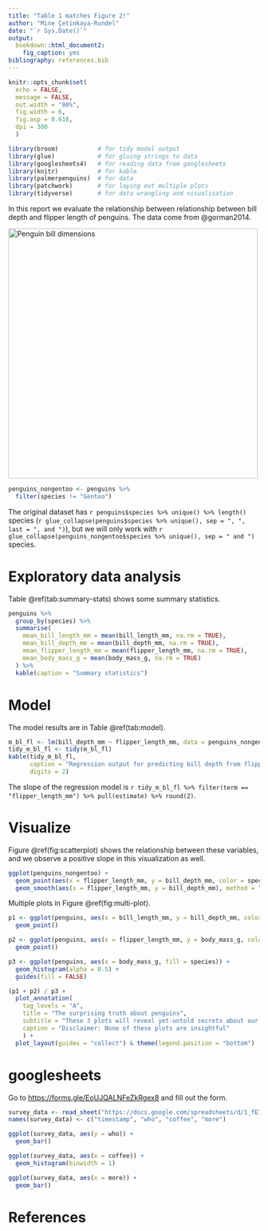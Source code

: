 ```yaml
---
title: "Table 1 matches Figure 2!"
author: "Mine Çetinkaya-Rundel"
date: "`r Sys.Date()`"
output: 
  bookdown::html_document2:
    fig_caption: yes
bibliography: references.bib
---
```


```r
knitr::opts_chunk$set(
  echo = FALSE, 
  message = FALSE,
  out.width = "80%", 
  fig.width = 6, 
  fig.asp = 0.618,
  dpi = 300
  )
```

```r
library(broom)           # for tidy model output
library(glue)            # for gluing strings to data
library(googlesheets4)   # for reading data from googlesheets
library(knitr)           # for kable
library(palmerpenguins)  # for data
library(patchwork)       # for laying out multiple plots
library(tidyverse)       # for data wrangling and visualisation
```

In this report we evaluate the relationship between relationship between bill depth and flipper length of penguins.
The data come from @gorman2014.

[![Penguin bill dimensions](https://allisonhorst.github.io/palmerpenguins/reference/figures/culmen_depth.png "Penguin bill dimensions"){style="align: right" width="500"}](https://allisonhorst.github.io/palmerpenguins/)

```r
penguins_nongentoo <- penguins %>%
  filter(species != "Gentoo")
```

The original dataset has `r penguins$species %>% unique() %>% length()` species (`r glue_collapse(penguins$species %>% unique(), sep = ", ", last = ", and ")`), but we will only work with `r glue_collapse(penguins_nongentoo$species %>% unique(), sep = " and ")` species.

# Exploratory data analysis

Table \@ref(tab:summary-stats) shows some summary statistics.

```r
penguins %>%
  group_by(species) %>%
  summarise(
    mean_bill_length_mm = mean(bill_length_mm, na.rm = TRUE), 
    mean_bill_depth_mm = mean(bill_depth_mm, na.rm = TRUE), 
    mean_flipper_length_mm = mean(flipper_length_mm, na.rm = TRUE), 
    mean_body_mass_g = mean(body_mass_g, na.rm = TRUE) 
  ) %>%
  kable(caption = "Summary statistics")
```

# Model

The model results are in Table \@ref(tab:model).

```r
m_bl_fl <- lm(bill_depth_mm ~ flipper_length_mm, data = penguins_nongentoo)
tidy_m_bl_fl <- tidy(m_bl_fl)
kable(tidy_m_bl_fl, 
      caption = "Regression output for predicting bill depth from flipper length.", 
      digits = 2)
```

The slope of the regression model is `r tidy_m_bl_fl %>% filter(term == "flipper_length_mm") %>% pull(estimate) %>% round(2)`.

# Visualize

Figure \@ref(fig:scatterplot) shows the relationship between these variables, and we observe a positive slope in this visualization as well.

```r
ggplot(penguins_nongentoo) +
  geom_point(aes(x = flipper_length_mm, y = bill_depth_mm, color = species)) +
  geom_smooth(aes(x = flipper_length_mm, y = bill_depth_mm), method = "lm") 
```

Multiple plots in Figure \@ref(fig:multi-plot).

```r
p1 <- ggplot(penguins, aes(x = bill_length_mm, y = bill_depth_mm, color = species)) +
  geom_point()

p2 <- ggplot(penguins, aes(x = flipper_length_mm, y = body_mass_g, color = species)) +
  geom_point()

p3 <- ggplot(penguins, aes(x = body_mass_g, fill = species)) +
  geom_histogram(alpha = 0.5) +
  guides(fill = FALSE)

(p1 + p2) / p3 +
  plot_annotation(
    tag_levels = "A",
    title = "The surprising truth about penguins",
    subtitle = "These 3 plots will reveal yet-untold secrets about our beloved data-set",
    caption = "Disclaimer: None of these plots are insightful"
    ) + 
  plot_layout(guides = "collect") & theme(legend.position = "bottom")
```

# googlesheets

Go to <https://forms.gle/EoUJQALNFeZkRgex8> and fill out the form.

```r
survey_data <- read_sheet("https://docs.google.com/spreadsheets/d/1_fEIeqCYhaVPYAM4eHiI4gvAaTz6BTQYvV65XP5FGMU/edit?usp=sharing")
names(survey_data) <- c("timestamp", "who", "coffee", "more")

ggplot(survey_data, aes(y = who)) +
  geom_bar()

ggplot(survey_data, aes(x = coffee)) +
  geom_histogram(binwidth = 1)

ggplot(survey_data, aes(x = more)) +
  geom_bar()
```

# References
